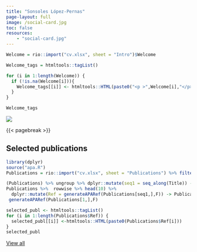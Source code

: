 ```yaml
---
title: "Sonsoles López-Pernas"
page-layout: full
image: /social-card.jpg
toc: false
resources:
    - "social-card.jpg"
---
```


::: {.column-page-inset-left}


```r
Welcome = rio::import("cv.xlsx", sheet = "Intro")$Welcome

Welcome_tags = htmltools::tagList()

for (i in 1:length(Welcome)) {
  if (!is.na(Welcome[i])){
    Welcome_tags[[i]] <- htmltools::HTML(paste0("<p >",Welcome[i],"</p>"))
  }
}

Welcome_tags
```


:::
::: {.column-margin}
![](headshot.jpg){.rounded}

:::

{{< pagebreak >}}

::: {.column-page-inset}
## Selected publications
```r
library(dplyr)
source("apa.R")
Publications = rio::import("cv.xlsx", sheet = "Publications") %>% filter(!is.na(Selected)) %>% arrange(as.integer(Selected),desc(Year),Source)

(Publications) %>% ungroup %>% dplyr::mutate(seq1 = seq_along(Title)) -> Publications
Publications %>%  rowwise %>% head(10) %>%
  dplyr::mutate(Ref = generateAPARef(Publications[seq1,],F)) -> Publications
 generateAPARef(Publications[1,],F)
```

```r
selected_publ <- htmltools::tagList()
for (i in 1:length(Publications$Ref)) {
  selected_publ[[i]] <-htmltools::HTML(paste0(Publications$Ref[i]))
}
selected_publ
```

<a href="publications.html" class="btn btn-danger btn-sm">View all</a>

:::

